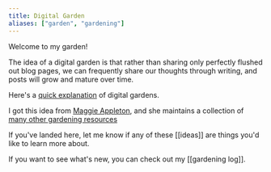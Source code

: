 ```yaml
---
title: Digital Garden
aliases: ["garden", "gardening"]
---
```


Welcome to my garden!

The idea of a digital garden is that rather than sharing only perfectly flushed
out blog pages, we can frequently share our thoughts through writing, and posts
will grow and mature over time.

Here's a [quick explanation](https://maggieappleton.com/garden-history) of digital
gardens.

I got this idea from [Maggie Appleton](https://maggieappleton.com/garden), and she maintains a
collection of [many other gardening resources](https://github.com/MaggieAppleton/digital-gardeners)

If you've landed here, let me know if any of these [[ideas]] are things you'd like
to learn more about.

If you want to see what's new, you can check out my [[gardening log]].
